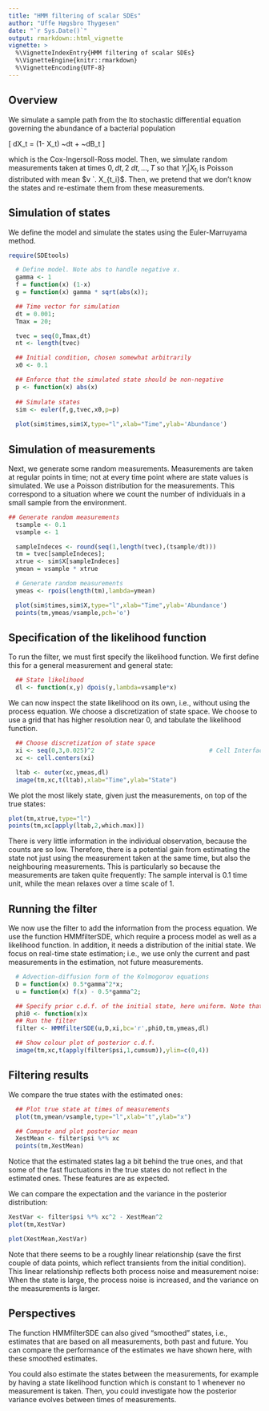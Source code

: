 ```yaml
---
title: "HMM filtering of scalar SDEs"
author: "Uffe Høgsbro Thygesen"
date: "`r Sys.Date()`"
output: rmarkdown::html_vignette
vignette: >
  %\VignetteIndexEntry{HMM filtering of scalar SDEs}
  %\VignetteEngine{knitr::rmarkdown}
  %\VignetteEncoding{UTF-8}
---
```



## Overview 

We simulate a sample path from the Ito stochastic differential equation governing the abundance of a bacterial population

\[
dX_t = (1- X_t) ~dt + \gamma \sqrt{X_t} ~dB_t
\]

which is the Cox-Ingersoll-Ross model. Then, we simulate random measurements taken at times $0,dt,2~dt, \ldots, T$ so that $Y_i | X_{t_i}$ is Poisson distributed with mean $v `. X_{t_i}$. Then, we pretend that we don't know the states and re-estimate them from these measurements. 

## Simulation of states 

We define the model and simulate the states using the Euler-Marruyama method.

```r
require(SDEtools)

  # Define model. Note abs to handle negative x.
  gamma <- 1
  f = function(x) (1-x)
  g = function(x) gamma * sqrt(abs(x));

  ## Time vector for simulation
  dt = 0.001;
  Tmax = 20;

  tvec = seq(0,Tmax,dt)
  nt <- length(tvec)

  ## Initial condition, chosen somewhat arbitrarily
  x0 <- 0.1

  ## Enforce that the simulated state should be non-negative
  p <- function(x) abs(x)
  
  ## Simulate states 
  sim <- euler(f,g,tvec,x0,p=p)
  
  plot(sim$times,sim$X,type="l",xlab="Time",ylab='Abundance')
```

## Simulation of measurements

Next, we generate some random measurements. Measurements are taken at regular points in time; not at every time point where are state values is simulated. We use a Poisson distribution for the measurements. This correspond to a situation where we count the number of individuals in a small sample from the environment.

```r
## Generate random measurements
  tsample <- 0.1
  vsample <- 1

  sampleIndeces <- round(seq(1,length(tvec),(tsample/dt)))
  tm = tvec[sampleIndeces];
  xtrue <- sim$X[sampleIndeces]
  ymean = vsample * xtrue

  # Generate random measurements
  ymeas <- rpois(length(tm),lambda=ymean)

  plot(sim$times,sim$X,type="l",xlab="Time",ylab='Abundance')
  points(tm,ymeas/vsample,pch='o')
```

## Specification of the likelihood function

To run the filter, we must first specify the likelihood function. We first define this for a general measurement and general state:

```r
  ## State likelihood	
  dl <- function(x,y) dpois(y,lambda=vsample*x)

```

We can now inspect the state likelihood on its own, i.e., without using the process equation. We choose a discretization of state space. We choose to use a grid that has higher resolution near 0, and tabulate the likelihood function.

```r
  ## Choose discretization of state space
  xi <- seq(0,3,0.025)^2                                # Cell Interfaces
  xc <- cell.centers(xi)

  ltab <- outer(xc,ymeas,dl)
  image(tm,xc,t(ltab),xlab="Time",ylab="State")
```

We plot the most likely state, given just the measurements, on top of the true states:

```r
plot(tm,xtrue,type="l")
points(tm,xc[apply(ltab,2,which.max)])
```

There is very little information in the individual observation, because the counts are so low. Therefore, there is a potential gain from estimating the state not just using the measurement taken at the same time, but also the neighbouring measurements. This is particularly so because the measurements are taken quite frequently: The sample interval is 0.1 time unit, while the mean relaxes over a time scale of 1.

## Running the filter

We now use the filter to add the information from the process equation. We use the function HMMfilterSDE, which require a process model as well as a likelihood function. In addition, it needs a distribution of the initial state. We focus on real-time state estimation; i.e., we use only the current and past measurements in the estimation, not future measurements.

```r
  # Advection-diffusion form of the Kolmogorov equations
  D = function(x) 0.5*gamma^2*x;
  u = function(x) f(x) - 0.5*gamma^2;

  ## Specify prior c.d.f. of the initial state, here uniform. Note that it does not have to be normalized.
  phi0 <- function(x)x
  ## Run the filter 
  filter <- HMMfilterSDE(u,D,xi,bc='r',phi0,tm,ymeas,dl)

  ## Show colour plot of posterior c.d.f.
  image(tm,xc,t(apply(filter$psi,1,cumsum)),ylim=c(0,4))
```

## Filtering results

We compare the true states with the estimated ones:

```r
  ## Plot true state at times of measurements
  plot(tm,ymean/vsample,type="l",xlab="t",ylab="x")

  ## Compute and plot posterior mean
  XestMean <- filter$psi %*% xc
  points(tm,XestMean)
```

Notice that the estimated states lag a bit behind the true ones, and that some of the fast fluctuations in the true states do not reflect in the estimated ones. These features are as expected. 

We can compare the expectation and the variance in the posterior distribution:

```r
XestVar <- filter$psi %*% xc^2 - XestMean^2
plot(tm,XestVar)
```

```r
plot(XestMean,XestVar)
```

Note that there seems to be a roughly linear relationship (save the first couple of data points, which reflect transients from the initial condition). This linear relationship reflects both process noise and measurement noise: When the state is large, the process noise is increased, and the variance on the measurements is larger. 

## Perspectives

The function HMMfilterSDE can also gived "smoothed" states, i.e., estimates that are based on all measurements, both past and future. You can compare the performance of the estimates we have shown here, with these smoothed estimates.

You could also estimate the states between the measurements, for example by having a state likelihood function which is constant to 1 whenever no measurement is taken. Then, you could investigate how the posterior variance evolves between times of measurements. 
